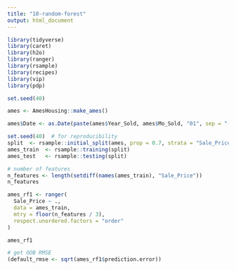 ```yaml
---
title: "10-random-forest"
output: html_document
---
```


```r
library(tidyverse)
library(caret)
library(h2o)
library(ranger)
library(rsample)
library(recipes)
library(vip)
library(pdp)
```

```r
set.seed(40) 

ames <- AmesHousing::make_ames()

ames$Date <- as.Date(paste(ames$Year_Sold, ames$Mo_Sold, "01", sep = "-"))

set.seed(40)  # for reproducibility
split  <- rsample::initial_split(ames, prop = 0.7, strata = "Sale_Price")
ames_train  <- rsample::training(split)
ames_test   <- rsample::testing(split)
```

```r
# number of features
n_features <- length(setdiff(names(ames_train), "Sale_Price"))
n_features
```

```r
ames_rf1 <- ranger(
  Sale_Price ~ .,
  data = ames_train,
  mtry = floor(n_features / 3),
  respect.unordered.factors = "order"
)

ames_rf1
```

```r
# get OOB RMSE
(default_rmse <- sqrt(ames_rf1$prediction.error))
```
